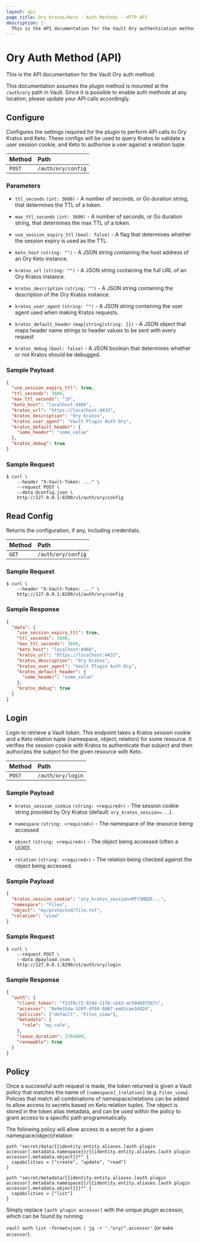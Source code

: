```yaml
---
layout: api
page_title: Ory Kratos/Keto - Auth Methods - HTTP API
description: |-
  This is the API documentation for the Vault Ory authentication method.
---
```


# Ory Auth Method (API)

This is the API documentation for the Vault Ory auth method.

This documentation assumes the plugin method is mounted at the
`/auth/ory` path in Vault. Since it is possible to enable auth methods
at any location, please update your API calls accordingly.

## Configure

Configures the settings required for the plugin to perform API calls
to Ory Kratos and Keto. These configs will be used to query Kratos to
validate a user session cookie, and Keto to authorise a user against a
relation tuple.

| Method | Path               |
| :----- | :----------------- |
| `POST` | `/auth/ory/config` |

### Parameters

- `ttl_seconds` `(int: 3600)` - A number of seconds, or Go duration string, that determines the TTL of a token.

- `max_ttl_seconds` `(int: 3600)` - A number of seconds, or Go duration string, that determines the max TTL of a token.

- `use_session_expiry_ttl` `(bool: false)` - A flag that determines whether the session expiry is used as the TTL.

- `keto_host` `(string: "")` - A JSON string containing the host address of an Ory Keto instance.

- `kratos_url` `(string: "")` - A JSON string containing the full URL of an Ory Kratos instance.

- `kratos_description` `(string: "")` - A JSON string containing the description of the Ory Kratos instance.

- `kratos_user_agent` `(string: "")` - A JSON string containing the user agent used when making Kratos requests.

- `kratos_default_header` `(map[string]string: {})` - A JSON object that maps header name strings to
  header values to be sent with every request

- `kratos_debug` `(bool: false)` - A JSON boolean that determines whether or not Kratos should be debugged.



### Sample Payload

```json
{
  "use_session_expiry_ttl": true,
  "ttl_seconds": 3600,
  "max_ttl_seconds": "1h",
  "keto_host": "localhost:4466",
  "kratos_url": "https://localhost:4433",
  "kratos_description": "Ory Kratos",
  "kratos_user_agent": "Vault Plugin Auth Ory",
  "kratos_default_header": {
    "some_header": "some_value"
  },
  "kratos_debug": true
}
```

### Sample Request

```shell-session
$ curl \
    --header "X-Vault-Token: ..." \
    --request POST \
    --data @config.json \
    http://127.0.0.1:8200/v1/auth/ory/config
```

## Read Config

Returns the configuration, if any, including credentials.

| Method | Path               |
| :----- | :----------------- |
| `GET`  | `/auth/ory/config` |

### Sample Request

```shell-session
$ curl \
    --header "X-Vault-Token: ..." \
    http://127.0.0.1:8200/v1/auth/ory/config
```

### Sample Response

```json
{
  "data": {
    "use_session_expiry_ttl": true,
    "ttl_seconds": 3600,
    "max_ttl_seconds": 3600,
    "keto_host": "localhost:4466",
    "kratos_url": "https://localhost:4433",
    "kratos_description": "Ory Kratos",
    "kratos_user_agent": "Vault Plugin Auth Ory",
    "kratos_default_header": {
      "some_header": "some_value"
    },
    "kratos_debug": true
  }
}
```

## Login

Login to retrieve a Vault token. This endpoint takes a Kratos session cookie and a Keto
relation tuple (namespace, object, relation) for some resource. It verifies the session cookie
with Kratos to authenticate that subject and then authorizes the subject for the given
resource with Keto.

| Method | Path              |
| :----- | :---------------- |
| `POST` | `/auth/ory/login` |

### Sample Payload

- `kratos_session_cookie` `(string: <required>)` - The session cookie string provided by Ory Kratos (default: `ory_kratos_session=...`).

- `namespace` `(string: <required>)` - The namespace of the resource being accessed

- `object` `(string: <required>)` - The object being accessed (often a UUID).

- `relation` `(string: <required>)` - The relation being checked against the object being accessed.

### Sample Payload

```json
{
  "kratos_session_cookie": "ory_kratos_session=MTY3NDQ5...",
  "namespace": "Files",
  "object": "my/protected/file.txt",
  "relation": "view"
}
```

### Sample Request

```shell-session
$ curl \
    --request POST \
    --data @payload.json \
    http://127.0.0.1:8200/v1/auth/ory/login
```

### Sample Response

```json
{
  "auth": {
    "client_token": "f33f8c72-924e-11f8-cb43-ac59d697597c",
    "accessor": "0e9e354a-520f-df04-6867-ee81cae3d42d",
    "policies": ["default", "Files_view"],
    "metadata": {
      "role": "my-role",
    },
    "lease_duration": 2764800,
    "renewable": true
  }
}
```

## Policy

Once a successful auth request is made, the token returned is given a Vault policy that matches the
name of `[namespace]_[relation]` (e.g. `Files_view`). Policies that match all combinations of namespace/relations
can be added to allow access to secrets based on Keto relation tuples. The object is stored in the token alias
metadata, and can be used within the policy to grant access to a specific path programmatically.

The following policy will allow access to a secret for a given namespace/object/relation:

```hcl
path "secret/data/{{identity.entity.aliases.[auth plugin accessor].metadata.namespace}}/{{identity.entity.aliases.[auth plugin accessor].metadata.object}}*" {
  capabilities = ["create", "update", "read"]
}

path "secret/metadata/{{identity.entity.aliases.[auth plugin accessor].metadata.namespace}}/{{identity.entity.aliases.[auth plugin accessor].metadata.object}}}*" {
  capabilities = ["list"]
}
```

Simply replace `[auth plugin accessor]` with the unique plugin accessor, which can be found by running:

`vault auth list -format=json | jq -r '."ory/".accessor'` (or `make accessor`).


[Ory]: https://ory.sh/
[Ory Kratos]: https://www.ory.sh/docs/kratos
[Ory Keto]: https://www.ory.sh/docs/keto